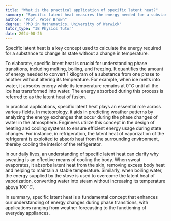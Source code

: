 ```yaml
---
title: "What is the practical application of specific latent heat?"
summary: "Specific latent heat measures the energy needed for a substance to change its state while maintaining a constant temperature."
author: "Prof. Peter Brown"
degree: "PhD in Mathematics, University of Warwick"
tutor_type: "IB Physics Tutor"
date: 2024-08-26
---
```


Specific latent heat is a key concept used to calculate the energy required for a substance to change its state without a change in temperature.

To elaborate, specific latent heat is crucial for understanding phase transitions, including melting, boiling, and freezing. It quantifies the amount of energy needed to convert $1$ kilogram of a substance from one phase to another without altering its temperature. For example, when ice melts into water, it absorbs energy while its temperature remains at $0^\circ C$ until all the ice has transformed into water. The energy absorbed during this process is referred to as the latent heat of fusion.

In practical applications, specific latent heat plays an essential role across various fields. In meteorology, it aids in predicting weather patterns by analyzing the energy exchanges that occur during the phase changes of water in the atmosphere. Engineers utilize this concept in the design of heating and cooling systems to ensure efficient energy usage during state changes. For instance, in refrigeration, the latent heat of vaporization of the refrigerant is exploited to absorb heat from the surrounding environment, thereby cooling the interior of the refrigerator.

In our daily lives, an understanding of specific latent heat can clarify why sweating is an effective means of cooling the body. When sweat evaporates, it absorbs latent heat from the skin, removing excess body heat and helping to maintain a stable temperature. Similarly, when boiling water, the energy supplied by the stove is used to overcome the latent heat of vaporization, converting water into steam without increasing its temperature above $100^\circ C$.

In summary, specific latent heat is a fundamental concept that enhances our understanding of energy changes during phase transitions, with applications ranging from weather forecasting to the functioning of everyday appliances.
    